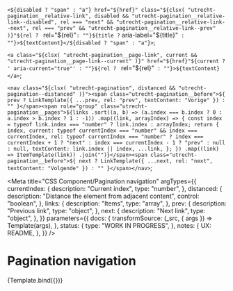 <!--
@license EUPL-1.2
Copyright (c) 2021 Robbert Broersma
-->


  `<${disabled ? "span" : "a"} href="${href}" class="${clsx(
    "utrecht-pagination__relative-link",
    disabled && "utrecht-pagination__relative-link--disabled",
    rel === "next" && "utrecht-pagination__relative-link--next",
    rel === "prev" && "utrecht-pagination__relative-link--prev"
  )}"${rel ? ` rel="${rel}"` : ""}${title ? ` aria-label="${title}"` : ""}>${textContent}</${disabled ? "span" : "a"}>`;

  `<a class="${clsx(
    "utrecht-pagination__page-link",
    current && "utrecht-pagination__page-link--current"
  )}" href="${href}"${current ? ' aria-current="true"' : ""}${rel ? ` rel="${rel}"` : ""}>${textContent}</a>`;

  `<nav class="${clsx(
    "utrecht-pagination",
    distanced && "utrecht-pagination--distanced"
  )}"><span class="utrecht-pagination__before">${
    prev ? LinkTemplate({ ...prev, rel: "prev", textContent: "Vorige" }) : ""
  }</span><span role="group" class="utrecht-pagination__pages">${links
    .sort((a, b) => (a.index === b.index ? 0 : a.index > b.index ? 1 : -1))
    .map((link, arrayIndex) => {
      const index = typeof link.index === "number" ? link.index : arrayIndex;
      return {
        index,
        current: typeof currentIndex === "number" && index === currentIndex,
        rel:
          typeof currentIndex === "number"
            ? index === currentIndex + 1
              ? "next"
              : index === currentIndex - 1
              ? "prev"
              : null
            : null,
        textContent: link.index || index,
        ...link,
      };
    })
    .map((link) => ItemTemplate(link))
    .join("")}</span><span class="utrecht-pagination__before">${
    next ? LinkTemplate({ ...next, rel: "next", textContent: "Volgende" }) : ""
  }</span></nav>`;

<Meta
  title="CSS Component/Pagination navigation"
  argTypes={{
    currentIndex: {
      description: "Current index",
      type: "number",
    },
    distanced: {
      description: "Distance the element from adjacent content",
      control: "boolean",
    },
    links: {
      description: "Items",
      type: "array",
    },
    prev: {
      description: "Previous link",
      type: "object",
    },
    next: {
      description: "Next link",
      type: "object",
    },
  }}
  parameters={{
    docs: {
      transformSource: (_src, { args }) => Template(args),
    },
    status: {
      type: "WORK IN PROGRESS",
    },
    notes: {
      UX: README,
    },
  }}
/>

# Pagination navigation

<Canvas>
  <Story
    name="Pagination navigation"
    args={{
      currentIndex: 3,
      distanced: true,
      links: [
        {
          href: "./1",
          index: 1,
          title: "Resultaat 1 tot 10",
        },
        {
          href: "./2",
          index: 2,
          title: "Resultaat 11 tot 20",
        },
        {
          href: "./3",
          index: 3,
          title: "Resultaat 21 tot 30",
        },
        {
          href: "./4",
          index: 4,
          title: "Resultaat 31 tot 40",
        },
        {
          href: "./5",
          index: 5,
          title: "Resultaat 41 tot 50",
        },
      ],
      next: {
        href: "./2",
      },
      prev: {
        disabled: true,
      },
    }}
  >
    {Template.bind({})}
  </Story>
</Canvas>

<ArgsTable story="Pagination navigation" />
